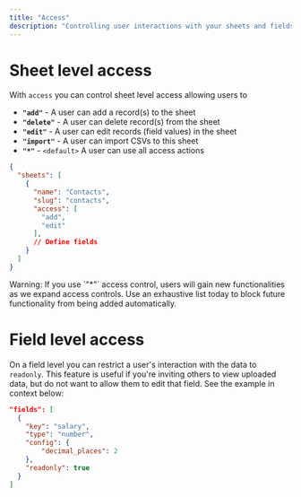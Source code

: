 ```yaml
---
title: "Access"
description: "Controlling user interactions with your sheets and fields"
---
```


# Sheet level access
With `access` you can control sheet level access allowing users to 

- **`"add"`** - A user can add a record(s) to the sheet
- **`"delete"`** - A user can delete record(s) from the sheet
- **`"edit"`** - A user can edit records (field values) in the sheet
- **`"import"`** - A user can import CSVs to this sheet
- **`"*"`** - `<default>` A user can use all access actions

```json
{
  "sheets": [
    {
      "name": "Contacts",
      "slug": "contacts",
      "access": [
        "add",
        "edit"
      ],
      // Define fields
    }
  ]
}
```

<Warning>
Warning: If you use `"*"` access control, users will gain new functionalities as we expand access controls. Use an exhaustive list today to block future functionality from being added automatically.
</Warning>


# Field level access

On a field level you can restrict a user's interaction with the data to `readonly`. This feature is useful if you're inviting others to view uploaded data, but do not want to allow them to edit that field. See the example in context below:

```json
"fields": [
  {
    "key": "salary",
    "type": "number",
    "config": {
        "decimal_places": 2
    },
    "readonly": true
  }
]
